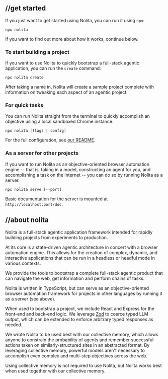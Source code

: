 
## //get started

If you just want to get started using Nolita, you can run it using `npx`:

```
npx nolita
```

If you want to find out more about how it works, continue below.

### To start building a project

If you want to use Nolita to quickly bootstrap a full-stack agentic application, you can run the `create` command:

```
npx nolita create
```

After taking a name in, Nolita will create a sample project complete with information on tweaking each aspect of an agentic project.

### For quick tasks

You can run Nolita straight from the terminal to quickly accomplish an objective using a local sandboxed Chrome instance:

```
npx nolita [flags | config]
```

For the full configuration, see [our README](https://github.com/hdresearch/nolita?tab=readme-ov-file#running-quick-tasks).

### As a server for other projects

If you want to run Nolita as an objective-oriented browser automation engine -- that is, taking in a model, constructing an agent for you, and accomplishing a task on the internet -- you can do so by running Nolita as a server.

```
npx nolita serve [--port]
```

Basic documentation for the server is mounted at `http://localhost:port/doc`.

## //about nolita

Nolita is a full-stack agentic application framework intended for rapidly building projects from experiments to production.

At its core is a state-driven agentic architecture in concert with a browser automation engine. This allows for the creation of complex, dynamic, and interactive applications that can be run in a headless or headful mode in various contexts.

We provide the tools to bootstrap a complete full-stack agentic product that can navigate the web, get information and perform chains of tasks.

Nolita is written in TypeScript, but can serve as an objective-oriented browser automation framework for projects in other languages by running it as a server (see above).

When used to bootstrap a project, we include React and Express for the front-end and back-end logic. We leverage [Zod](https://github.com/colinhacks/zod) to coerce typed LLM output, which can be extended to enforce arbitrary typed responses as needed.

We wrote Nolita to be used best with our collective memory, which allows anyone to constrain the probability of agents and remember successful actions taken on similarly-structured sites in an abstracted format. By leveraging collective memory, powerful models aren&apos;t necessary to accomplish even complex and multi-step objectives across the web.

Using collective memory is not required to use Nolita, but Nolita works best when used together with our collective memory.

